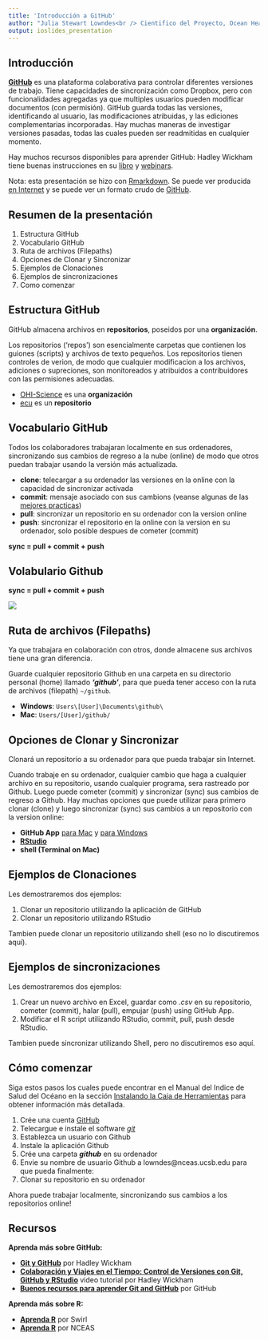 ```yaml
---
title: 'Introducción a GitHub'
author: "Julia Stewart Lowndes<br /> Cientifico del Proyecto, Ocean Health Index<br /> lowndes@nceas.ucsb.edu"
output: ioslides_presentation
---
```


## Introducción  

[**GitHub**](htpps://github.com) es una plataforma colaborativa para controlar diferentes versiones de trabajo. Tiene capacidades de sincronización como Dropbox, pero con funcionalidades agregadas ya que multiples usuarios pueden modificar documentos (con permisión). GitHub  guarda todas las versiones, identificando al usuario, las modificaciones atribuidas, y las ediciones complementarias incorporadas. Hay muchas maneras de investigar versiones pasadas, todas las cuales pueden ser readmitidas en cualquier momento.

Hay muchos recursos disponibles para aprender GitHub: Hadley Wickham tiene buenas instrucciones en su [libro](http://r-pkgs.had.co.nz/git.html) y [webinars](http://www.rstudio.com/resources/webinars/).

Nota: esta presentación se hizo con [Rmarkdown](http://rmarkdown.rstudio.com/). Se puede ver producida [en Internet](http://htmlpreview.github.io/?https://github.com/OHI-Science/ohimanual/blob/master/tutorials/github_intro/tutorial_github_intro.html#1) y se puede ver un formato crudo de [GitHub](https://github.com/OHI-Science/ohimanual/blob/master/tutorials/github_intro/tutorial_github_intro.rmd).

## Resumen de la presentación

1. Estructura GitHub
2. Vocabulario GitHub
3. Ruta de archivos (Filepaths)
4. Opciones de Clonar y Sincronizar
5. Ejemplos de Clonaciones
6. Ejemplos de sincronizaciones
7. Como comenzar

## Estructura GitHub

GitHub almacena archivos en **repositorios**, poseidos por una **organización**.  

Los repositorios ('repos') son esencialmente carpetas que contienen los guiones (scripts) y archivos de texto pequeños. Los repositorios tienen controles de verion, de modo que cualquier modificacion a los archivos, adiciones o supreciones, son monitoreados y atribuidos a contribuidores con las permisiones adecuadas.

* [OHI-Science](https://github.com/OHI-Science) es una **organización**
* [ecu](https://github.com/OHI-Science/ecu/) es un **repositorio**

## Vocabulario GitHub

Todos los colaboradores trabajaran localmente en sus ordenadores, sincronizando sus cambios de regreso a la nube (online) de modo que otros puedan trabajar usando la versión más actualizada.

* **clone**: telecargar a su ordenador las versiones en la online con la capacidad de sincronizar activada
* **commit**: mensaje asociado con sus cambions (veanse algunas de las [mejores practicas](http://r-pkgs.had.co.nz/git.html#commit-best-practices))
* **pull**: sincronizar un repositorio en su ordenador con la version online
* **push**: sincronizar el repositorio en la online con la version en su ordenador, solo posible despues de cometer (commit) 

**sync = pull + commit + push**


## Volabulario Github

**sync = pull + commit + push**

![](./clone_push_pull.png)


## Ruta de archivos (Filepaths)

Ya que trabajara en colaboración con otros, donde almacene sus archivos tiene una gran diferencia. 

Guarde cualquier repositorio Github en una carpeta en su directorio personal (home) llamado ***'github'***, para que pueda tener acceso con la ruta de archivos (filepath) `~/github`. 

* **Windows**: `Users\[User]\Documents\github\`
* **Mac**: `Users/[User]/github/`


## Opciones de Clonar y Sincronizar

Clonará un repositorio a su ordenador para que pueda trabajar sin Internet.

Cuando trabaje en su ordenador, cualquier cambio que haga a cualquier archivo en su repositorio, usando cualquier programa, sera rastreado por Github. Luego puede cometer (commit) y sincronizar (sync) sus cambios de regreso a Github. Hay muchas opciones que puede utilizar para primero clonar (clone) y luego sincronizar (sync) sus cambios a un repositorio con la version online:

* **GitHub App** [para Mac](https://mac.github.com/) y [para Windows](https://windows.github.com/)
* [**RStudio**](www.rstudio.com)
* **shell (Terminal on Mac)**
 
## Ejemplos de Clonaciones

Les demostraremos dos ejemplos: 

1. Clonar un repositorio utilizando la aplicación de GitHub  
2. Clonar un repositorio utilizando RStudio

Tambien puede clonar un repositorio utilizando shell (eso no lo discutiremos aquí).

## Ejemplos de sincronizaciones

Les demostraremos dos ejemplos: 

1. Crear un nuevo archivo en Excel, guardar como *.csv* en su repositorio, cometer (commit), halar (pull), empujar (push) using GitHub App.  
2. Modificar el R script utilizando RStudio, commit, pull, push desde RStudio.

Tambien puede sincronizar utilizando Shell, pero no discutiremos eso aquí.

## Cómo comenzar

Siga estos pasos los cuales puede encontrar en el Manual del Indice de Salud del Océano en la sección [Instalando la Caja de Herramientas](http://ohi-science.org/manual/#installing-the-toolbox) para obtener información más detallada. 

1. Crée una cuenta [GitHub](http://github.com) 
2. Telecargue e instale el software [*git*](http://git-scm.com/downloads)
3. Establezca un usuario con Github
4. Instale la aplicación Github
5. Crée una carpeta  ***github*** en su ordenador
5. Envie su nombre de usuario Github a lowndes@nceas.ucsb.edu para que pueda finalmente: 
6. Clonar su repositorio en su ordenador

Ahora puede trabajar localmente, sincronizando sus cambios a los repositorios online!

## Recursos

**Aprenda más sobre GitHub:**

* [**Git y GitHub**](http://r-pkgs.had.co.nz/git.html) por Hadley Wickham
* [**Colaboración y Viajes en el Tiempo: Control de Versiones con Git, GitHub y RStudio**](http://www.rstudio.com/resources/webinars/) video tutorial por Hadley Wickham
* [**Buenos recursos para aprender Git and GitHub**](https://help.github.com/articles/good-resources-for-learning-git-and-github/) por GitHub

**Aprenda más sobre R:**

* [**Aprenda R** ](http://swirlstats.com/) por Swirl
* [**Aprenda R**](https://www.nceas.ucsb.edu/scicomp/software/r) por NCEAS


